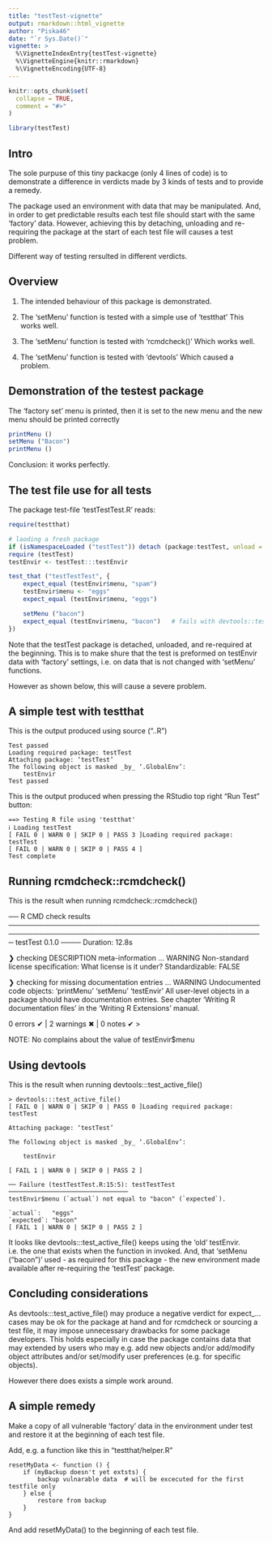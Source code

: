 ```yaml
---
title: "testTest-vignette"
output: rmarkdown::html_vignette
author: "Piska46"
date: "`r Sys.Date()`"
vignette: >
  %\VignetteIndexEntry{testTest-vignette}
  %\VignetteEngine{knitr::rmarkdown}
  %\VignetteEncoding{UTF-8}
---
```


```r
knitr::opts_chunk$set(
  collapse = TRUE,
  comment = "#>"
)
```

```r
library(testTest)
```

## Intro

The sole purpuse of this tiny packacge (only 4 lines of code) is to demonstrate 
a difference in verdicts made by 3 kinds of tests and to provide a remedy.

The package used an environment with data that may be manipulated. And, in order to get 
predictable results each test file should start with the same 'factory' data.  However, achieving this
by detaching, unloading and re-requiring the package at the start of each test file will causes a test problem.

Different way of testing rersulted in different verdicts.

## Overview


1. The intended behaviour of this package is demonstrated.

2. The 'setMenu' function is tested with a simple use of 'testthat' This works well.

3. The 'setMenu' function is tested with 'rcmdcheck()' Which works well.

4. The 'setMenu' function is tested with 'devtools' Which caused a problem.

## Demonstration of the testest package

The 'factory set' menu is printed, then it is set to the new menu and the new menu 
should be printed correctly

```r
printMenu ()
setMenu ("Bacon")
printMenu ()
```
Conclusion: it works perfectly.

## The test file use for all tests

The package test-file 'testTestTest.R' reads:

```r
require(testthat)

# laoding a fresh package
if (isNamespaceLoaded ("testTest")) detach (package:testTest, unload = TRUE)
require (testTest)
testEnvir <- testTest:::testEnvir

test_that ("testTestTest", {
    expect_equal (testEnvir$menu, "spam")
    testEnvir$menu <- "eggs"
    expect_equal (testEnvir$menu, "eggs")

    setMenu ("bacon")
    expect_equal (testEnvir$menu, "bacon")   # fails with devtools::test() only
})
```

Note that the testTest package is detached, unloaded, and re-required at the beginning.
This is to make shure that the test is preformed on testEnvir data with 'factory' settings, i.e. on data
that is not changed with 'setMenu' functions.

However as shown below, this will cause a severe problem.

## A simple test with testthat

This is the output produced using source (".\tests\testthat\testTestTest.R")

    Test passed 
    Loading required package: testTest
    Attaching package: ‘testTest’
    The following object is masked _by_ ‘.GlobalEnv’:
        testEnvir
    Test passed 

This is the output produced when pressing the RStudio top right "Run Test" button:

    ==> Testing R file using 'testthat'
    ℹ Loading testTest
    [ FAIL 0 | WARN 0 | SKIP 0 | PASS 3 ]Loading required package: testTest
    [ FAIL 0 | WARN 0 | SKIP 0 | PASS 4 ]
    Test complete

## Running rcmdcheck::rcmdcheck()

This is the result when running rcmdcheck::rcmdcheck()

── R CMD check results ───────────────────────────────────────────────────────────────────────────────────────────────────── testTest 0.1.0 ────
Duration: 12.8s

❯ checking DESCRIPTION meta-information ... WARNING
  Non-standard license specification:
    What license is it under?
  Standardizable: FALSE

❯ checking for missing documentation entries ... WARNING
  Undocumented code objects:
    ‘printMenu’ ‘setMenu’ ‘testEnvir’
  All user-level objects in a package should have documentation entries.
  See chapter ‘Writing R documentation files’ in the ‘Writing R
  Extensions’ manual.

0 errors ✔ | 2 warnings ✖ | 0 notes ✔
>

NOTE: No complains about the value of testEnvir$menu


## Using devtools

This is the result when running devtools:::test_active_file()

    > devtools:::test_active_file()
    [ FAIL 0 | WARN 0 | SKIP 0 | PASS 0 ]Loading required package: testTest
    
    Attaching package: ‘testTest’
    
    The following object is masked _by_ ‘.GlobalEnv’:
    
        testEnvir
    
    [ FAIL 1 | WARN 0 | SKIP 0 | PASS 2 ]
    
    ── Failure (testTestTest.R:15:5): testTestTest ─────────────────────────────────
    testEnvir$menu (`actual`) not equal to "bacon" (`expected`).
    
    `actual`:   "eggs" 
    `expected`: "bacon"
    [ FAIL 1 | WARN 0 | SKIP 0 | PASS 2 ]


It looks like devtools:::test_active_file() keeps using the 'old' testEnvir. i.e. the one
that exists when the function in invoked. And, that 'setMenu ("bacon")' used - as required for this package - 
the new environment made available after re-requiring the 'testTest' package.

## Concluding considerations

As devtools:::test_active_file() may produce a negative verdict for expect_... cases may be ok for the package at hand
and for rcmdcheck or sourcing a test file, it may impose unnecessary drawbacks for some package developers. 
This holds especially in case the package contains data that may extended by users who may e.g. add new 
objects and/or add/modify object attributes and/or set/modify user preferences (e.g. for specific objects).

However there does exists a simple work around.

## A simple remedy

Make a copy of all vulnerable 'factory' data in the environment under test and restore it at the 
beginning of each test file.

Add, e.g. a function like this in "testthat/helper.R"

    resetMyData <- function () {
        if (myBackup doesn't yet extsts) {
            backup vulnarable data  # will be excecuted for the first testfile only
        } else {
            restore from backup
        }
    }

And add resetMyData() to the beginning of each test file.
